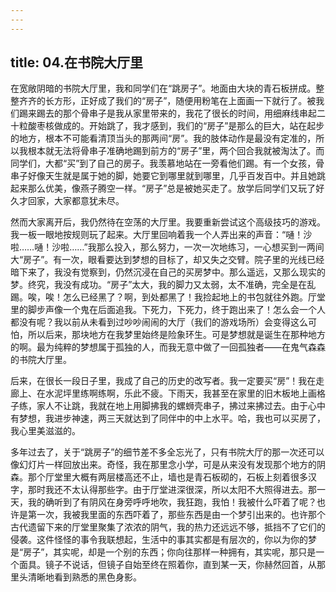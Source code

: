 ```yaml
---
---
---
```

title: 04.在书院大厅里
---




在宽敞阴暗的书院大厅里，我和同学们在“跳房子”。地面由大块的青石板拼成。整整齐齐的长方形，正好成了我们的“房子”，随便用粉笔在上面画一下就行了。被我们踢来踢去的那个骨串子是我从家里带来的，我花了很长的时间，用细麻线串起二十粒酸枣核做成的。开始跳了，我才感到，我们的“房子”是那么的巨大，站在起步的地方，根本不可能看清顶当头的那两间“房”。我的肢体动作是最没有定准的，所以我根本就无法将骨串子准确地踢到前方的“房子”里，两个回合我就被淘汰了。而同学们，大都“买”到了自己的房子。我羡慕地站在一旁看他们踢。有一个女孩，骨串子好像天生就是属于她的脚，她要它到哪里就到哪里，几乎百发百中。并且她跳起来那么优美，像燕子腾空一样。“房子”总是被她买走了。放学后同学们又玩了好久才回家，大家都意犹未尽。

然而大家离开后，我仍然待在空荡的大厅里。我要重新尝试这个高级技巧的游戏。我一板一眼地按规则玩了起来。大厅里回响着我一个人弄出来的声音：“嗵！沙啦……嗵！沙啦……”我那么投入，那么努力，一次一次地练习，一心想买到一两间大“房子”。有一次，眼看要达到梦想的目标了，却又失之交臂。院子里的光线已经暗下来了，我没有觉察到，仍然沉浸在自己的买房梦中。那么遥远，又那么现实的梦。终究，我没有成功。“房子”太大，我的脚力又太弱，太不准确，完全是在乱踢。唉，唉！怎么已经黑了？啊，到处都黑了！我捡起地上的书包就往外跑。厅堂里的脚步声像一个鬼在后面追我。下死力，下死力，终于跑出来了！怎么会一个人都没有呢？我以前从未看到过吵吵闹闹的大厅（我们的游戏场所）会变得这么可怕，所以后来，那块地方在我梦里始终是险象环生。可是梦想就是诞生在那种地方的啊。最为纯粹的梦想属于孤独的人，而我无意中做了一回孤独者——在鬼气森森的书院大厅里。

后来，在很长一段日子里，我成了自己的历史的改写者。我一定要买“房”！我在走廊上、在水泥坪里练啊练啊，乐此不疲。下雨天，我甚至在家里的旧木板地上画格子练，家人不让跳，我就在地上用脚拂我的螺蛳壳串子，拂过来拂过去。由于心中有梦想，我进步神速，两三天就达到了同伴中的中上水平。哈，我也可以买房了，我心里美滋滋的。

多年过去了，关于“跳房子”的细节差不多全忘光了，只有书院大厅的那一次还可以像幻灯片一样回放出来。奇怪，我在那里念小学，可是从来没有发现那个地方的阴森。那个厅堂里大概有两层楼高还不止，墙也是青石板砌的，石板上刻着很多汉字，那时我还不太认得那些字。由于厅堂进深很深，所以太阳不大照得进去。那一天，我的确听到了有阴风在身旁呼呼地吹，我狂跑，我怕！我被什么吓着了呢？也许是第一次，我被我里面的东西吓着了，那些东西是由一个梦引出来的。也许那个古代遗留下来的厅堂里聚集了浓浓的阴气，我的热力还远远不够，抵挡不了它们的侵袭。这件怪怪的事令我联想起，生活中的事其实都是有层次的，你以为你的梦是“房子”，其实呢，却是一个别的东西；你向往那样一种拥有，其实呢，那只是一个面具。镜子不说话，但镜子自始至终在照着你，直到某一天，你赫然回首，从那里头清晰地看到熟悉的黑色身影。
